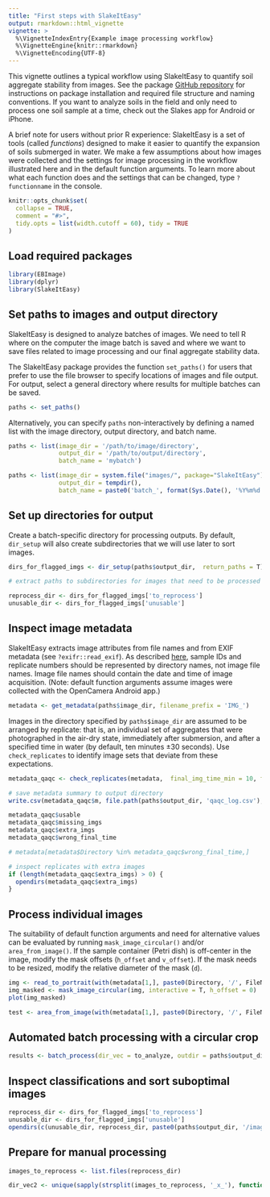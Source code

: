 ```yaml
---
title: "First steps with SlakeItEasy"
output: rmarkdown::html_vignette
vignette: >
  %\VignetteIndexEntry{Example image processing workflow}
  %\VignetteEngine{knitr::rmarkdown}
  %\VignetteEncoding{UTF-8}
---
```


This vignette outlines a typical workflow using SlakeItEasy to quantify soil aggregate stability from images. See the package [GitHub repository](https://github.com/Soil-Health-Institute/SlakeItEasy/) for instructions on package installation and required file structure and naming conventions. If you want to analyze soils in the field and only need to process one soil sample at a time, check out the Slakes app for Android or iPhone.

A brief note for users without prior R experience: SlakeItEasy is a set of tools (called *functions*) designed to make it easier to quantify the expansion of soils submerged in water. We make a few assumptions about how images were collected and the settings for image processing in the workflow illustrated here and in the default function arguments. To learn more about what each function does and the settings that can be changed, type `?functionname` in the console.

```r
knitr::opts_chunk$set(
  collapse = TRUE,
  comment = "#>",
  tidy.opts = list(width.cutoff = 60), tidy = TRUE
)
```

## Load required packages

```r
library(EBImage)
library(dplyr)
library(SlakeItEasy)
```

## Set paths to images and output directory

SlakeItEasy is designed to analyze batches of images. We need to tell R where on the computer the image batch is saved and where we want to save files related to image processing and our final aggregate stability data.

The SlakeItEasy package provides the function `set_paths()` for users that prefer to use the file browser to specify locations of images and file output. For output, select a general directory where results for multiple batches can be saved.

```r
paths <- set_paths()
```

Alternatively, you can specify `paths` non-interactively by defining a named list with the image directory, output directory, and batch name.

```r
paths <- list(image_dir = '/path/to/image/directory',
              output_dir = '/path/to/output/directory',
              batch_name = 'mybatch')
```

```r
paths <- list(image_dir = system.file("images/", package="SlakeItEasy"),
              output_dir = tempdir(),
              batch_name = paste0('batch_', format(Sys.Date(), '%Y%m%d')))
```

## Set up directories for output

Create a batch-specific directory for processing outputs. By default, `dir_setup` will also create subdirectories that we will use later to sort images.

```r

dirs_for_flagged_imgs <- dir_setup(paths$output_dir,  return_paths = T)

# extract paths to subdirectories for images that need to be processed interactively and for images that cannot be analyzed (requiring samples be rerun)

reprocess_dir <- dirs_for_flagged_imgs['to_reprocess']
unusable_dir <- dirs_for_flagged_imgs['unusable']
```

## Inspect image metadata

SlakeItEasy extracts image attributes from file names and from EXIF metadata (see `?exifr::read_exif`). As described [here](https://github.com/Soil-Health-Institute/SlakeItEasy/), sample IDs and replicate numbers should be represented by directory names, not image file names. Image file names should contain the date and time of image acquisition. (Note: default function arguments assume images were collected with the OpenCamera Android app.)

```r
metadata <- get_metadata(paths$image_dir, filename_prefix = 'IMG_')
```

Images in the directory specified by `paths$image_dir` are assumed to be arranged by replicate: that is, an individual set of aggregates that were photographed in the air-dry state, immediately after submersion, and after a specified time in water  (by default, ten minutes ±30 seconds). Use `check_replicates` to identify image sets that deviate from these expectations.

```r
metadata_qaqc <- check_replicates(metadata,  final_img_time_min = 10, final_img_tol_sec = 30, n_images_max = 3)

# save metadata summary to output directory
write.csv(metadata_qaqc$m, file.path(paths$output_dir, 'qaqc_log.csv'), row.names = F)

metadata_qaqc$usable
metadata_qaqc$missing_imgs
metadata_qaqc$extra_imgs
metadata_qaqc$wrong_final_time

# metadata[metadata$Directory %in% metadata_qaqc$wrong_final_time,]

# inspect replicates with extra images
if (length(metadata_qaqc$extra_imgs) > 0) {
  opendirs(metadata_qaqc$extra_imgs)
}
```

## Process individual images

The suitability of default function arguments and need for alternative values can be evaluated by running `mask_image_circular()` and/or `area_from_image()`. If the sample container (Petri dish) is off-center in the image, modify the mask offsets (`h_offset` and `v_offset`). If the mask needs to be resized, modify the relative diameter of the mask (`d`).

```r
img <- read_to_portrait(with(metadata[1,], paste0(Directory, '/', FileName)))
img_masked <- mask_image_circular(img, interactive = T, h_offset = 0)
plot(img_masked)

test <- area_from_image(with(metadata[1,], paste0(Directory, '/', FileName)), circular_mask = T, d = 0.73, interactive = T)
```

## Automated batch processing with a circular crop

```r
results <- batch_process(dir_vec = to_analyze, outdir = paths$output_dir, filename_prefix = 'IMG_', match_resolution = T, circular_mask = T, parallel = T)
```

## Inspect classifications and sort suboptimal images

```r
reprocess_dir <- dirs_for_flagged_imgs['to_reprocess']
unusable_dir <- dirs_for_flagged_imgs['unusable']
opendirs(c(unusable_dir, reprocess_dir, paste0(paths$output_dir, '/images_false_color')))
```

## Prepare for manual processing

```r
images_to_reprocess <- list.files(reprocess_dir)

dir_vec2 <- unique(sapply(strsplit(images_to_reprocess, '_x_'), function(x) paste(x[1:(length(x) - 1)], collapse = '/')))
```
